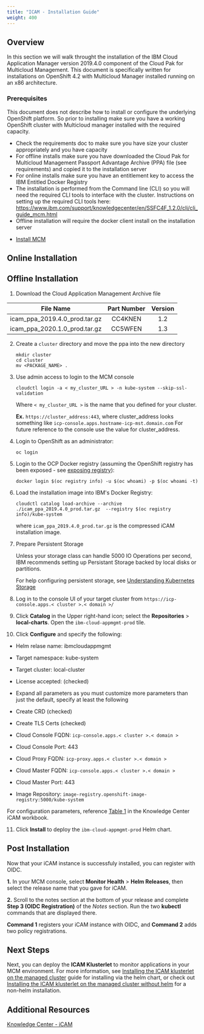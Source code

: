 ```yaml
---
title: "ICAM - Installation Guide"
weight: 400
---
```


## Overview
In this section we will walk throught the installation of the IBM Cloud Application Manager version 2019.4.0 component of the Cloud Pak for Multicloud Management. This document is specifically written for installations on OpenShift 4.2 with Multicloud Manager installed running on an x86 architecture.

### Prerequisites

This document does not describe how to install or configure the underlying OpenShift platform. So prior to installing make sure you have a working OpenShift cluster with Multicloud manager installed with the required capacity.

- Check the requirements doc to make sure you have size your cluster appropriately and you have capacity
- For offline installs make sure you have downloaded the Cloud Pak for Multicloud Management Passport Advantage Archive (PPA) file (see requirements) and copied it to the installation server
- For online installs make sure you have an entitlement key to access the IBM Entitled Docker Registry
- The installation is performed from the Command line (CLI) so you will need the required CLI tools to interface with the cluster. Instructions on setting up the required CLI tools here: https://www.ibm.com/support/knowledgecenter/en/SSFC4F_1.2.0/cli/cli_guide_mcm.html
- Offline installation will require the docker client install on the installation server

* [Install MCM](/content/mcm/cp4mcm_mcm_install/)

## Online Installation

## Offline Installation

1. Download the Cloud Application Management Archive file

  |         File Name         | Part Number | Version |
  | :-----------------------: | :------: | :-----:|
  | icam_ppa_2019.4.0_prod.tar.gz | CC4KNEN | 1.2 |
  | icam_ppa_2020.1.0_prod.tar.gz | CC5WFEN | 1.3 |

2. Create a `cluster` directory and move the ppa into the new directory
   ```
   mkdir cluster
   cd cluster
   mv <PACKAGE_NAME> .
   ```

3. Use admin access to login to the MCM console
   ```
   cloudctl login -a < my_cluster_URL > -n kube-system --skip-ssl-validation
   ```
   Where `< my_cluster_URL >` is the name that you defined for your cluster.

   **Ex.** `https://cluster_address:443`, where cluster_address looks something like `icp-console.apps.hostname-icp-mst.domain.com`
   For future reference to the console use the value for cluster_address.

4. Login to OpenShift as an administrator:
   ```
   oc login
   ```

5. Login to the OCP Docker registry (assuming the OpenShift registry has been exposed - see [exposing registry](https://docs.openshift.com/container-platform/4.2/registry/securing-exposing-registry.html)):

   ```
   docker login $(oc registry info) -u $(oc whoami) -p $(oc whoami -t)
   ```

6. Load the installation image into IBM's Docker Registry:

   ```
   cloudctl catalog load-archive --archive ./icam_ppa_2019.4.0_prod.tar.gz  --registry $(oc registry info)/kube-system
   ```
   where `icam_ppa_2019.4.0_prod.tar.gz` is the compressed iCAM installation image.

7. Prepare Persistent Storage

   Unless your storage class can handle 5000 IO Operations per second, IBM recommends setting up Persistant Storage backed by local disks or partitions.

   For help configuring persistent storage, see [Understanding Kubernetes Storage](https://www.ibm.com/support/knowledgecenter/SSBS6K_3.2.1/manage_cluster/kub_storage.html)

8. Log in to the console UI of your target cluster from `https://icp-console.apps.< cluster >.< domain >/`

9. Click **Catalog** in the Upper right-hand icon; select the **Repositories** > **local-charts**.
  Open the `ibm-cloud-appmgmt-prod` tile.

10. Click **Configure** and specify the following:

  - Helm relase name: ibmcloudappmgmt
  - Target namespace: kube-system
  - Target cluster: local-cluster
  - License accepted: (checked)

  - Expand all parameters as you must customize more parameters than just the default, specify at least the following
  - Create CRD (checked)
  - Create TLS Certs (checked)
  - Cloud Console FQDN: `icp-console.apps.< cluster >.< domain >`
  - Cloud Console Port: 443
  - Cloud Proxy FQDN: `icp-proxy.apps.< cluster >.< domain >`
  - Cloud Master FQDN: `icp-console.apps.< cluster >.< domain >`
  - Cloud Master Port: 443
  - Image Repository: `image-registry.openshift-image-registry:5000/kube-system`

   For configuration parameters, reference [Table 1](https://www.ibm.com/support/knowledgecenter/SS8G7U_19.4.0/com.ibm.app.mgmt.doc/content/install_mcm_server_script_full_monitoring.html?cp=SSFC4F_1.2.0#task_install_mcm_server_script__d441e497) in the Knowledge Center iCAM workbook.

11. Click **Install** to deploy the `ibm-cloud-appmgmt-prod` Helm chart.

## Post Installation

Now that your iCAM instance is successfuly installed, you can register with OIDC.

**1.** In your MCM console, select **Monitor Health** > **Helm Releases**, then select the release name that you gave for iCAM.

**2.** Scroll to the notes section at the bottom of your release and complete **Step 3 (OIDC Registration)** of the *Notes* section. Run the two **kubectl** commands that are displayed there.

**Command 1** registers your iCAM instance with OIDC, and **Command 2** adds two policy registrations.

## Next Steps

Next, you can deploy the **ICAM Klusterlet** to monitor applications in your MCM environment. For more information, see [Installing the ICAM klusterlet on the managed cluster](https://www.ibm.com/support/knowledgecenter/SS8G7U_19.4.0/com.ibm.app.mgmt.doc/content/install_mcm_klusterlet.html?cp=SSFC4F_1.2.0) guide for installing via the helm chart, or check out [Installing the ICAM klusterlet on the managed cluster without helm](https://www.ibm.com/support/knowledgecenter/SS8G7U_19.4.0/com.ibm.app.mgmt.doc/content/install_mcm_klusterlet_no_helm.html?cp=SSFC4F_1.2.0) for a non-helm installation.

## Additional Resources

[Knowledge Center - iCAM](https://www.ibm.com/support/knowledgecenter/SS8G7U_19.4.0/com.ibm.app.mgmt.doc/content/install_mcm_server_script_full_monitoring.html?cp=SSFC4F_1.2.0)
